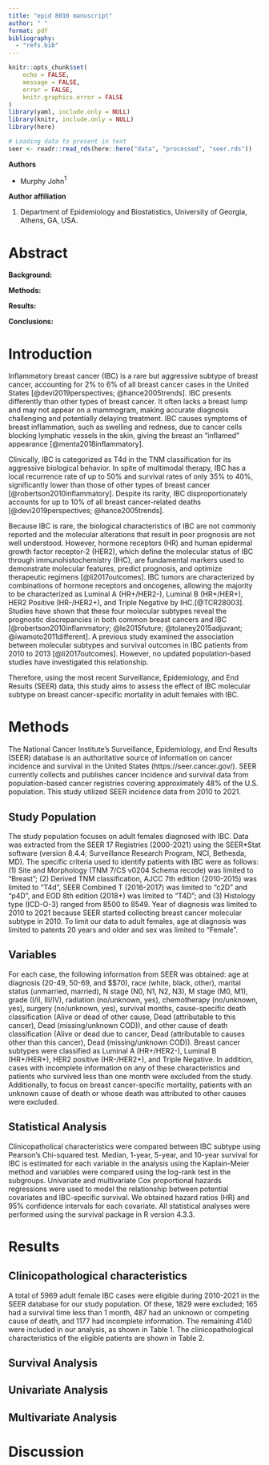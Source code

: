 ```yaml
---
title: "epid 8010 manuscript"
author: " "
format: pdf
bibliography:
  - "refs.bib"
---
```


```r
knitr::opts_chunk$set(
	echo = FALSE,
	message = FALSE,
	error = FALSE,
	knitr.graphics.error = FALSE
)
library(yaml, include.only = NULL)
library(knitr, include.only = NULL)
library(here)

# Loading data to present in text
seer <- readr::read_rds(here::here("data", "processed", "seer.rds"))
```

**Authors**

-   Murphy John$^{1}$

**Author affiliation**

1.  Department of Epidemiology and Biostatistics, University of Georgia, Athens, GA, USA.

\pagebreak

# Abstract

**Background:**

**Methods:**

**Results:**

**Conclusions:**

\pagebreak

# Introduction

Inflammatory breast cancer (IBC) is a rare but aggressive subtype of breast cancer, accounting for 2% to 6% of all breast cancer cases in the United States [@devi2019perspectives; @hance2005trends]. IBC presents differently than other types of breast cancer. It often lacks a breast lump and may not appear on a mammogram, making accurate diagnosis challenging and potentially delaying treatment. IBC causes symptoms of breast inflammation, such as swelling and redness, due to cancer cells blocking lymphatic vessels in the skin, giving the breast an "inflamed" appearance [@menta2018inflammatory].

Clinically, IBC is categorized as T4d in the TNM classification for its aggressive biological behavior. In spite of multimodal therapy, IBC has a local recurrence rate of up to 50% and survival rates of only 35% to 40%, significantly lower than those of other types of breast cancer [@robertson2010inflammatory]. Despite its rarity, IBC disproportionately accounts for up to 10% of all breast cancer-related deaths [@devi2019perspectives; @hance2005trends].

Because IBC is rare, the biological characteristics of IBC are not commonly reported and the molecular alterations that result in poor prognosis are not well understood. However, hormone receptors (HR) and human epidermal growth factor receptor-2 (HER2), which define the molecular status of IBC through immunohistochemistry (IHC), are fundamental markers used to demonstrate molecular features, predict prognosis, and optimize therapeutic regimens [@li2017outcomes]. IBC tumors are characterized by combinations of hormone receptors and oncogenes, allowing the majority to be characterized as Luminal A (HR+/HER2-), Luminal B (HR+/HER+), HER2 Positive (HR-/HER2+), and Triple Negative by IHC.[@TCR28003]. Studies have shown that these four molecular subtypes reveal the prognostic discrepancies in both common breast cancers and IBC [@robertson2010inflammatory; @le2015future; @tolaney2015adjuvant; @iwamoto2011different]. A previous study examined the association between molecular subtypes and survival outcomes in IBC patients from 2010 to 2013 [@li2017outcomes]. However, no updated population-based studies have investigated this relationship.

Therefore, using the most recent Surveillance, Epidemiology, and End Results (SEER) data, this study aims to assess the effect of IBC molecular subtype on breast cancer-specific mortality in adult females with IBC.

# Methods

The National Cancer Institute's Surveillance, Epidemiology, and End Results (SEER) database is an authoritative source of information on cancer incidence and survival in the United States (https://seer.cancer.gov/). SEER currently collects and publishes cancer incidence and survival data from population-based cancer registries covering approximately 48% of the U.S. population. This study utilized SEER incidence data from 2010 to 2021.

## Study Population

The study population focuses on adult females diagnosed with IBC. Data was extracted from the SEER 17 Registries (2000-2021) using the SEER\*Stat software (version 8.4.4; Surveillance Research Program, NCI, Bethesda, MD). The specific criteria used to identify patients with IBC were as follows: (1) Site and Morphology (TNM 7/CS v0204 Schema recode) was limited to "Breast"; (2) Derived TNM classification, AJCC 7th edition (2010-2015) was limited to "T4d", SEER Combined T (2016-2017) was limited to "c2D" and "p4D", and EOD 8th edition (2018+) was limited to "T4D"; and (3) Histology type (ICD-O-3) ranged from 8500 to 8549. Year of diagnosis was limited to 2010 to 2021 because SEER started collecting breast cancer molecular subtype in 2010. To limit our data to adult females, age at diagnosis was limited to patents 20 years and older and sex was limited to "Female".

## Variables

For each case, the following information from SEER was obtained: age at diagnosis (20-49, 50-69, and \$\ge\$70), race (white, black, other), marital status (unmarried, married), N stage (N0, N1, N2, N3), M stage (M0, M1), grade (I/II, III/IV), radiation (no/unknown, yes), chemotherapy (no/unknown, yes), surgery (no/unknown, yes), survival months, cause-specific death classification (Alive or dead of other cause, Dead (attributable to this cancer), Dead (missing/unknown COD)), and other cause of death classification (Alive or dead due to cancer, Dead (attributable to causes other than this cancer), Dead (missing/unknown COD)). Breast cancer subtypes were classified as Luminal A (HR+/HER2-), Luminal B (HR+/HER+), HER2 positive (HR-/HER2+), and Triple Negative. In addition, cases with incomplete information on any of these characteristics and patients who survived less than one month were excluded from the study. Additionally, to focus on breast cancer-specific mortality, patients with an unknown cause of death or whose death was attributed to other causes were excluded.

## Statistical Analysis

Clinicopatholical characteristics were compared between IBC subtype using Pearson's Chi-squared test. Median, 1-year, 5-year, and 10-year survival for IBC is estimated for each variable in the analysis using the Kaplain-Meier method and variables were compared using the log-rank test in the subgroups. Univariate and multivariate Cox proportional hazards regressions were used to model the relationship between potential covariates and IBC-specific survival. We obtained hazard ratios (HR) and 95% confidence intervals for each covariate. All statistical analyses were performed using the survival package in R version 4.3.3.

# Results

## Clinicopathological characteristics

A total of 5969 adult female IBC cases were eligible during 2010-2021 in the SEER database for our study population. Of these, 1829 were excluded; 165 had a survival time less than 1 month, 487 had an unknown or competing cause of death, and 1177 had incomplete information. The remaining 4140 were included in our analysis, as shown in Table 1. The clinicopathological characteristics of the eligible patients are shown in Table 2.

## Survival Analysis



## Univariate Analysis

## Multivariate Analysis

# Discussion
